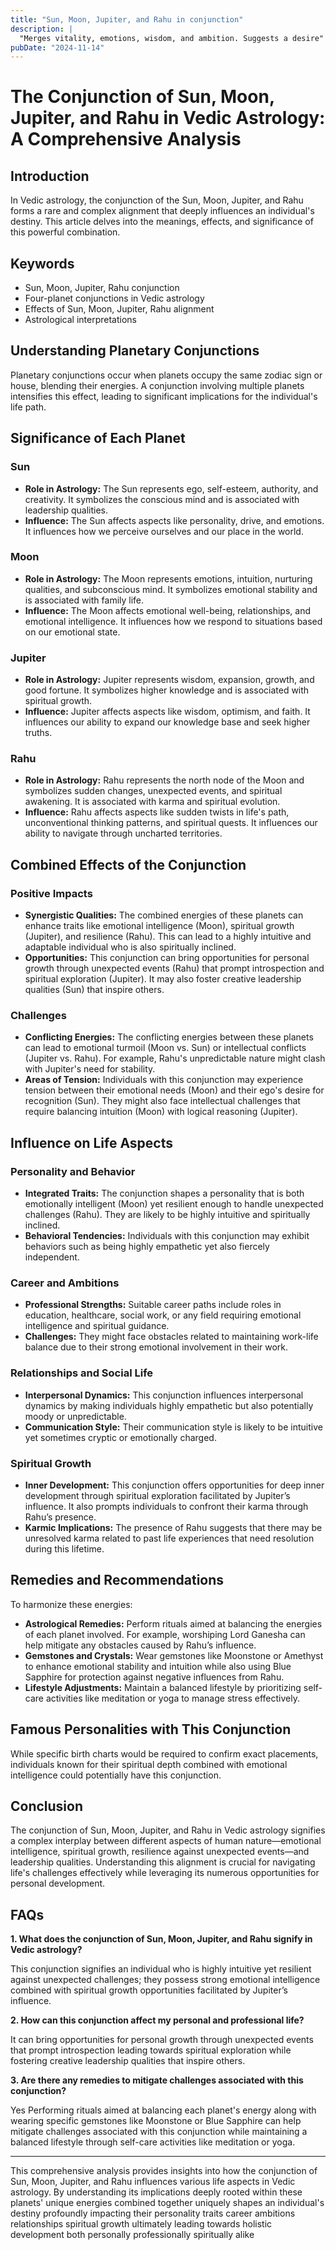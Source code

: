 ```yaml
---
title: "Sun, Moon, Jupiter, and Rahu in conjunction"
description: |
  "Merges vitality, emotions, wisdom, and ambition. Suggests a desire"
pubDate: "2024-11-14"
---
```


# The Conjunction of Sun, Moon, Jupiter, and Rahu in Vedic Astrology: A Comprehensive Analysis

## Introduction

In Vedic astrology, the conjunction of the Sun, Moon, Jupiter, and Rahu forms a rare and complex alignment that deeply influences an individual's destiny. This article delves into the meanings, effects, and significance of this powerful combination.

## Keywords

- Sun, Moon, Jupiter, Rahu conjunction
- Four-planet conjunctions in Vedic astrology
- Effects of Sun, Moon, Jupiter, Rahu alignment
- Astrological interpretations

## Understanding Planetary Conjunctions

Planetary conjunctions occur when planets occupy the same zodiac sign or house, blending their energies. A conjunction involving multiple planets intensifies this effect, leading to significant implications for the individual's life path.

## Significance of Each Planet

### Sun

- **Role in Astrology:** The Sun represents ego, self-esteem, authority, and creativity. It symbolizes the conscious mind and is associated with leadership qualities.
- **Influence:** The Sun affects aspects like personality, drive, and emotions. It influences how we perceive ourselves and our place in the world.

### Moon

- **Role in Astrology:** The Moon represents emotions, intuition, nurturing qualities, and subconscious mind. It symbolizes emotional stability and is associated with family life.
- **Influence:** The Moon affects emotional well-being, relationships, and emotional intelligence. It influences how we respond to situations based on our emotional state.

### Jupiter

- **Role in Astrology:** Jupiter represents wisdom, expansion, growth, and good fortune. It symbolizes higher knowledge and is associated with spiritual growth.
- **Influence:** Jupiter affects aspects like wisdom, optimism, and faith. It influences our ability to expand our knowledge base and seek higher truths.

### Rahu

- **Role in Astrology:** Rahu represents the north node of the Moon and symbolizes sudden changes, unexpected events, and spiritual awakening. It is associated with karma and spiritual evolution.
- **Influence:** Rahu affects aspects like sudden twists in life's path, unconventional thinking patterns, and spiritual quests. It influences our ability to navigate through uncharted territories.

## Combined Effects of the Conjunction

### Positive Impacts

- **Synergistic Qualities:** The combined energies of these planets can enhance traits like emotional intelligence (Moon), spiritual growth (Jupiter), and resilience (Rahu). This can lead to a highly intuitive and adaptable individual who is also spiritually inclined.
- **Opportunities:** This conjunction can bring opportunities for personal growth through unexpected events (Rahu) that prompt introspection and spiritual exploration (Jupiter). It may also foster creative leadership qualities (Sun) that inspire others.

### Challenges

- **Conflicting Energies:** The conflicting energies between these planets can lead to emotional turmoil (Moon vs. Sun) or intellectual conflicts (Jupiter vs. Rahu). For example, Rahu's unpredictable nature might clash with Jupiter's need for stability.
- **Areas of Tension:** Individuals with this conjunction may experience tension between their emotional needs (Moon) and their ego's desire for recognition (Sun). They might also face intellectual challenges that require balancing intuition (Moon) with logical reasoning (Jupiter).

## Influence on Life Aspects

### Personality and Behavior

- **Integrated Traits:** The conjunction shapes a personality that is both emotionally intelligent (Moon) yet resilient enough to handle unexpected challenges (Rahu). They are likely to be highly intuitive and spiritually inclined.
- **Behavioral Tendencies:** Individuals with this conjunction may exhibit behaviors such as being highly empathetic yet also fiercely independent.

### Career and Ambitions

- **Professional Strengths:** Suitable career paths include roles in education, healthcare, social work, or any field requiring emotional intelligence and spiritual guidance.
- **Challenges:** They might face obstacles related to maintaining work-life balance due to their strong emotional involvement in their work.

### Relationships and Social Life

- **Interpersonal Dynamics:** This conjunction influences interpersonal dynamics by making individuals highly empathetic but also potentially moody or unpredictable.
- **Communication Style:** Their communication style is likely to be intuitive yet sometimes cryptic or emotionally charged.

### Spiritual Growth

- **Inner Development:** This conjunction offers opportunities for deep inner development through spiritual exploration facilitated by Jupiter’s influence. It also prompts individuals to confront their karma through Rahu’s presence.
- **Karmic Implications:** The presence of Rahu suggests that there may be unresolved karma related to past life experiences that need resolution during this lifetime.

## Remedies and Recommendations

To harmonize these energies:

- **Astrological Remedies:** Perform rituals aimed at balancing the energies of each planet involved. For example, worshiping Lord Ganesha can help mitigate any obstacles caused by Rahu’s influence.
- **Gemstones and Crystals:** Wear gemstones like Moonstone or Amethyst to enhance emotional stability and intuition while also using Blue Sapphire for protection against negative influences from Rahu.
- **Lifestyle Adjustments:** Maintain a balanced lifestyle by prioritizing self-care activities like meditation or yoga to manage stress effectively.

## Famous Personalities with This Conjunction

While specific birth charts would be required to confirm exact placements, individuals known for their spiritual depth combined with emotional intelligence could potentially have this conjunction.

## Conclusion

The conjunction of Sun, Moon, Jupiter, and Rahu in Vedic astrology signifies a complex interplay between different aspects of human nature—emotional intelligence, spiritual growth, resilience against unexpected events—and leadership qualities. Understanding this alignment is crucial for navigating life's challenges effectively while leveraging its numerous opportunities for personal development.

## FAQs

**1. What does the conjunction of Sun, Moon, Jupiter, and Rahu signify in Vedic astrology?**

This conjunction signifies an individual who is highly intuitive yet resilient against unexpected challenges; they possess strong emotional intelligence combined with spiritual growth opportunities facilitated by Jupiter’s influence.

**2. How can this conjunction affect my personal and professional life?**

It can bring opportunities for personal growth through unexpected events that prompt introspection leading towards spiritual exploration while fostering creative leadership qualities that inspire others.

**3. Are there any remedies to mitigate challenges associated with this conjunction?**

Yes Performing rituals aimed at balancing each planet's energy along with wearing specific gemstones like Moonstone or Blue Sapphire can help mitigate challenges associated with this conjunction while maintaining a balanced lifestyle through self-care activities like meditation or yoga.

---

This comprehensive analysis provides insights into how the conjunction of Sun, Moon, Jupiter, and Rahu influences various life aspects in Vedic astrology. By understanding its implications deeply rooted within these planets' unique energies combined together uniquely shapes an individual's destiny profoundly impacting their personality traits career ambitions relationships spiritual growth ultimately leading towards holistic development both personally professionally spiritually alike